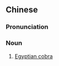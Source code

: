 {{also|埃及眼镜蛇}}
==Chinese==
{{zh-forms|s=埃及眼镜蛇|type=23}}

===Pronunciation===
{{zh-pron
|m=Āijí yǎnjìngshé
|c=oi1 kap6 ngaan5 geng3-2 se4,aai1 kap6 ngaan5 geng3-2 se4
|cat=n
}}

===Noun===
{{zh-noun}}

# [[Egyptian cobra]]